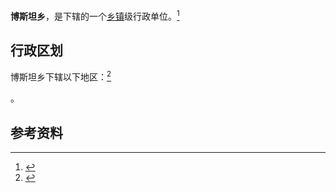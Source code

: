 {{中国乡级行政区|65/32/25/206/000}}

'''博斯坦乡'''，是{{PRC admin/fullname|65/32/25/206/000|3}}下辖的一个[[乡镇|乡镇]]级行政单位。<ref>{{PRC admin/ref sgc|{{PRC admin/parent|65/32/25/206/000}}}}</ref>

== 行政区划 ==

博斯坦乡下辖以下地区：<ref>{{PRC admin/ref sgc|65/32/25/206/000}}</ref>

{{PRC admin/children|65/32/25/206/000}}。

== 参考资料 ==

{{reflist}}

{{行政区划小作品}}
{{PRC admin/navcat|65/32/25/206/000}}